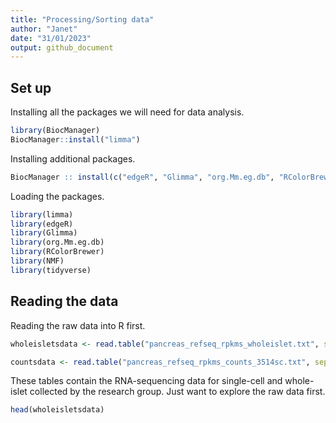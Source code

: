 ```yaml
---
title: "Processing/Sorting data"
author: "Janet"
date: "31/01/2023"
output: github_document
---
```

## Set up 

Installing all the packages we will need for data analysis. 
```r
library(BiocManager)
BiocManager::install("limma")
```

Installing additional packages. 
```r
BiocManager :: install(c("edgeR", "Glimma", "org.Mm.eg.db", "RColorBrewer", "NMF", "BiasedUrn"))
```

Loading the packages. 
```r
library(limma)
library(edgeR)
library(Glimma)
library(org.Mm.eg.db)
library(RColorBrewer)
library(NMF)
library(tidyverse)
```

## Reading the data

Reading the raw data into R first. 
```r
wholeisletsdata <- read.table("pancreas_refseq_rpkms_wholeislet.txt", sep = "\t")

countsdata <- read.table("pancreas_refseq_rpkms_counts_3514sc.txt", sep = "\t")
```

These tables contain the RNA-sequencing data for single-cell and whole-islet collected by the research group. Just want to explore the raw data first. 

```r
head(wholeisletsdata)
```

